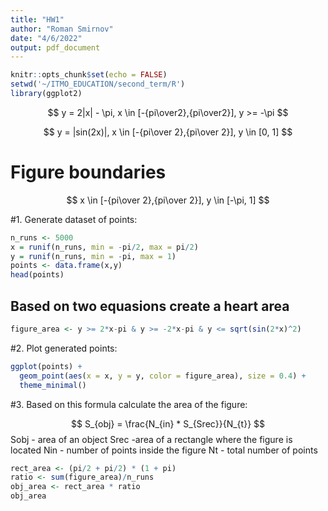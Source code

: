 ```yaml
---
title: "HW1"
author: "Roman Smirnov"
date: "4/6/2022"
output: pdf_document
---
```




```r
knitr::opts_chunk$set(echo = FALSE)
setwd('~/ITMO_EDUCATION/second_term/R')
library(ggplot2)
```


$$
 y = 2|x| - \pi, x \in [-{pi\over2},{pi\over2}], y >= -\pi
$$

$$
 y = |sin(2x)|, x \in [-{pi\over 2},{pi\over 2}], y \in [0, 1]
$$

# Figure boundaries

$$
 x \in [-{pi\over 2},{pi\over 2}], y \in [-\pi, 1]
$$

#1. Generate dataset of points:

```r
n_runs <- 5000
x = runif(n_runs, min = -pi/2, max = pi/2)
y = runif(n_runs, min = -pi, max = 1)
points <- data.frame(x,y)
head(points)
```

## Based on two equasions create a heart area

```r
figure_area <- y >= 2*x-pi & y >= -2*x-pi & y <= sqrt(sin(2*x)^2)
```

#2. Plot generated points:

```r
ggplot(points) +
  geom_point(aes(x = x, y = y, color = figure_area), size = 0.4) +
  theme_minimal()
```

#3. Based on this formula calculate the area of the figure:

$$
S_{obj} = \frac{N_{in} * S_{Srec}}{N_{t}}
$$
Sobj - area of an object
Srec -area of a rectangle where the figure is located
Nin - number of points inside the figure
Nt - total number of points

```r
rect_area <- (pi/2 + pi/2) * (1 + pi)
ratio <- sum(figure_area)/n_runs
obj_area <- rect_area * ratio
obj_area
```

